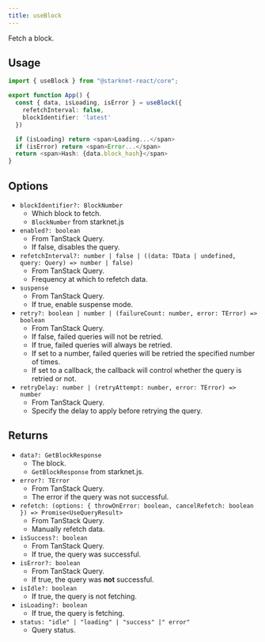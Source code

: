 ```yaml
---
title: useBlock
---
```


Fetch a block.

## Usage

```ts
import { useBlock } from "@starknet-react/core";

export function App() {
  const { data, isLoading, isError } = useBlock({
    refetchInterval: false,
    blockIdentifier: 'latest'
  })

  if (isLoading) return <span>Loading...</span>
  if (isError) return <span>Error...</span>
  return <span>Hash: {data.block_hash}</span>
}
```

## Options

 * `blockIdentifier?: BlockNumber`
   - Which block to fetch.
   - `BlockNumber` from starknet.js
 * `enabled?: boolean`
   - From TanStack Query.
   - If false, disables the query.
 * `refetchInterval?: number | false | ((data: TData | undefined, query: Query) => number | false)`
   - From TanStack Query.
   - Frequency at which to refetch data.
 * `suspense`
   - From TanStack Query.
   - If true, enable suspense mode.
 * `retry?: boolean | number | (failureCount: number, error: TError) => boolean`
   - From TanStack Query.
   - If false, failed queries will not be retried.
   - If true, failed queries will always be retried.
   - If set to a number, failed queries will be retried the specified number of
     times.
   - If set to a callback, the callback will control whether the query is
     retried or not.
 * `retryDelay: number | (retryAttempt: number, error: TError) => number`
   - From TanStack Query.
   - Specify the delay to apply before retrying the query.

## Returns

 * `data?: GetBlockResponse`
   - The block.
   - `GetBlockResponse` from starknet.js.
 * `error?: TError`
   - From TanStack Query.
   - The error if the query was not successful.
 * `refetch: (options: { throwOnError: boolean, cancelRefetch: boolean }) => Promise<UseQueryResult>`
   - From TanStack Query.
   - Manually refetch data.
 * `isSuccess?: boolean`
   - From TanStack Query.
   - If true, the query was successful.
 * `isError?: boolean`
   - From TanStack Query.
   - If true, the query was **not** successful.
 * `isIdle?: boolean`
   - If true, the query is not fetching.
 * `isLoading?: boolean`
   - If true, the query is fetching.
 * `status: "idle" | "loading" | "success" |" error"`
   - Query status.
